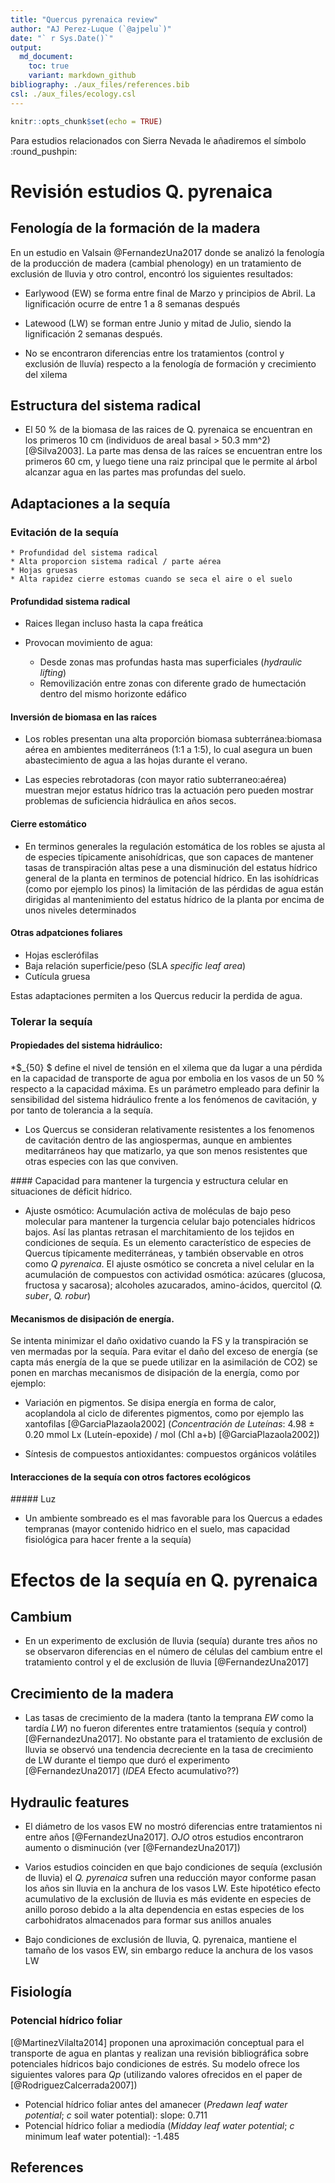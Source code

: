 ```yaml
---
title: "Quercus pyrenaica review"
author: "AJ Perez-Luque (`@ajpelu`)"
date: "` r Sys.Date()`"
output:  
  md_document:
    toc: true
    variant: markdown_github
bibliography: ./aux_files/references.bib
csl: ./aux_files/ecology.csl
---
```


```r
knitr::opts_chunk$set(echo = TRUE)
```

Para estudios relacionados con Sierra Nevada le añadiremos el símbolo :round_pushpin: 


# Revisión estudios Q. pyrenaica 

## Fenología de la formación de la madera

En un estudio en Valsain @FernandezUna2017 donde se analizó la fenología de la producción de madera (cambial phenology) en un tratamiento de exclusión de lluvia y otro control, encontró los siguientes resultados:

* Earlywood (EW) se forma entre final de Marzo y principios de Abril. La lignificación ocurre de entre 1 a 8 semanas después

* Latewood (LW) se forman entre Junio y mitad de Julio, siendo la lignificación 2 semanas después. 

* No se encontraron diferencias entre los tratamientos (control y exclusión de lluvía) respecto a la fenología de formación y crecimiento del xilema 

## Estructura del sistema radical

* El 50 % de la biomasa de las raices de Q. pyrenaica se encuentran en los primeros 10 cm (individuos de areal basal > 50.3 mm^2) [@Silva2003]. La parte mas densa de las raíces se encuentran entre los primeros 60 cm, y luego tiene una raiz principal que le permite al árbol alcanzar agua en las partes mas profundas del suelo. 



## Adaptaciones a la sequía

### Evitación de la sequía 

    * Profundidad del sistema radical
    * Alta proporcion sistema radical / parte aérea 
    * Hojas gruesas 
    * Alta rapidez cierre estomas cuando se seca el aire o el suelo 

#### Profundidad sistema radical
* Raices llegan incluso hasta la capa freática
* Provocan movimiento de agua:

    * Desde zonas mas profundas hasta mas superficiales (*hydraulic lifting*) 
    * Removilización entre zonas con diferente grado de humectación dentro del mismo horizonte edáfico 

#### Inversión de biomasa en las raíces
* Los robles presentan una alta proporción biomasa subterránea:biomasa aérea en ambientes mediterráneos (1:1 a 1:5), lo cual asegura un buen abastecimiento de agua a las hojas durante el verano. 

* Las especies rebrotadoras (con mayor ratio subterraneo:aérea) muestran mejor estatus hídrico tras la actuación pero pueden mostrar problemas de suficiencia hidráulica en años secos. 

#### Cierre estomático 
* En terminos generales la regulación estomática de los robles se ajusta al de especies típicamente anisohídricas, que son capaces de mantener tasas de transpiración altas pese a una disminución del estatus hídrico general de la planta en terminos de potencial hídrico. En las isohídricas (como por ejemplo los pinos) la limitación de las pérdidas de agua están dirigidas al mantenimiento del estatus hídrico de la planta por encima de unos niveles determinados 
    
#### Otras adpatciones foliares
* Hojas esclerófilas 
* Baja relación superficie/peso (SLA *specific leaf area*)
* Cutícula gruesa

Estas adaptaciones permiten a los Quercus reducir la perdida de agua. 
    
### Tolerar la sequía 

#### Propiedades del sistema hidráulico: 

  *$\psi_{50} $ define el nivel de tensión en el xilema que da lugar a una pérdida en la capacidad de transporte de agua por embolia en los vasos de un 50 % respecto a la capacidad máxima. Es un parámetro empleado para definir la sensibilidad del sistema hidráulico frente a los fenómenos de cavitación, y por tanto de tolerancia a la sequía.  
  
  * Los Quercus se consideran relativamente resistentes a los fenomenos de cavitación dentro de las angiospermas, aunque en ambientes meditarráneos hay que matizarlo, ya que son menos resistentes que otras especies con las que conviven. 
  
#### Capacidad para mantener la turgencia y estructura celular en situaciones de déficit hídrico.

* Ajuste osmótico: Acumulación activa de moléculas de bajo peso molecular para mantener la turgencia celular bajo potenciales hídricos bajos. Así las plantas retrasan el marchitamiento de los tejidos en condiciones de sequía. Es un elemento característico de especies de Quercus típicamente mediterráneas, y también observable en otros como *Q pyrenaica*. El ajuste osmótico se concreta a nivel celular en la acumulación de compuestos con actividad osmótica: azúcares (glucosa, fructosa y sacarosa); alcoholes azucarados, amino-ácidos, quercitol (*Q. suber*, *Q. robur*) 

#### Mecanismos de disipación de energía. 
Se intenta minimizar el daño oxidativo cuando la FS y la transpiración se ven mermadas por la sequía. Para evitar el daño del exceso de energía (se capta más energía de la que se puede utilizar en la asimilación de CO2) se ponen en marchas mecanismos de disipación de la energía, como por ejemplo: 

* Variación en pigmentos. Se disipa energía en forma de calor, acoplandola al ciclo de diferentes pigmentos, como por ejemplo las xantofilas [@GarciaPlazaola2002] (*Concentración de Luteínas*: 4.98 ± 0.20 mmol Lx (Luteín-epoxide) / mol (Chl a+b) [@GarciaPlazaola2002])

* Síntesis de compuestos antioxidantes: compuestos orgánicos volátiles

#### Interacciones de la sequía con otros factores ecológicos
##### Luz 

* Un ambiente sombreado es el mas favorable para los Quercus a edades tempranas (mayor contenido hidrico en el suelo, mas capacidad fisiológica para hacer frente a la sequía)

# Efectos de la sequía en Q. pyrenaica

## Cambium 

* En un experimento de exclusión de lluvia (sequía) durante tres años no se observaron diferencias en el número de células del cambium entre el tratamiento control y el de exclusión de lluvia [@FernandezUna2017] 

## Crecimiento de la madera 

* Las tasas de crecimiento de la madera (tanto la temprana *EW* como la tardía *LW*) no fueron diferentes entre tratamientos (sequía y control) [@FernandezUna2017]. No obstante para el tratamiento de exclusión de lluvia se observó una tendencia decreciente en la tasa de crecimiento de LW durante el tiempo que duró el experimento [@FernandezUna2017] ($IDEA$ Efecto acumulativo??)

## Hydraulic features 

* El diámetro de los vasos EW no mostró diferencias entre tratamientos ni entre años [@FernandezUna2017]. $OJO$ otros estudios encontraron aumento o disminución (ver [@FernandezUna2017])

* Varios estudios coinciden en que bajo condiciones de sequía (exclusión de lluvia) el *Q. pyrenaica* sufren una reducción mayor conforme pasan los años sin lluvia en la anchura de los vasos LW. Este hipotético efecto acumulativo de la exclusión de lluvia es más evidente en especies de anillo poroso debido a la alta dependencia en estas especies de los carbohidratos almacenados para formar sus anillos anuales

* Bajo condiciones de exclusión de lluvia, Q. pyrenaica, mantiene el tamaño de los vasos EW, sin embargo reduce la anchura de los vasos LW 




## Fisiología 

### Potencial hídrico foliar

[@MartinezVilalta2014] proponen una aproximación conceptual para el transporte de agua en plantas y realizan una revisión bibliográfica sobre potenciales hídricos bajo condiciones de estrés. Su modelo ofrece los siguientes valores para *Qp* (utilizando valores ofrecidos en el paper de [@RodriguezCalcerrada2007])

* Potencial hídrico foliar antes del amanecer (*Predawn leaf water potential*; *c* soil water potential): slope: 0.711 
* Potencial hídrico foliar a mediodía  (*Midday leaf water potential*; *c* minimum leaf water potential): -1.485 

## References 